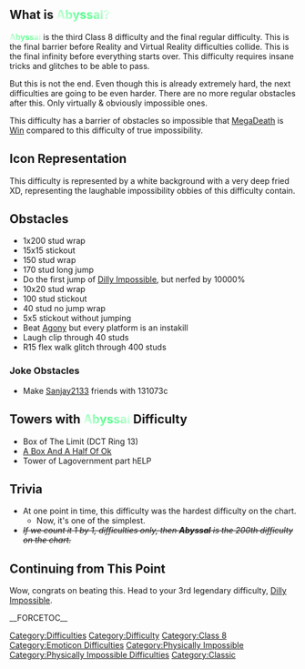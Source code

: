 {{ArticleTab|custom=Unofficial Revamp|blankgal=|custom2=}}{{Physically Impossible}}{{Classic}}

{{NewDifficultyInfobox
|title1 = <span style="background:linear-gradient(45deg,white, #49fd83, white); -webkit-background-clip:text !important; -webkit-text-fill-color:transparent;"> Abyssal </span>
|image1 = 2020 09 21 Kleki.png
|caption1 = Deep fried XD with a white background
|class = [[:Category:Class 8|Baseline Class 8]]
|previous = 
{{Class11Difficulties|Agony}} [[Agony]]
|next = 
{{Class11Difficulties|Dilly Impossible}} [[Dilly Impossible]]
|decal_id = [https://www.roblox.com/library/6830077307/Abyssal 6830077307]
|original_name = Hell
|previous_name = THE LIMIT
|previous_sub_difficulty(ies) = [[Gar-Horrific]]
|prior_previous=|creator(s)=[[User:Eisenhover|Eisenhover]]|previous_class(es)=Class 10|rating=78|type=*Difficulty
*Former TFinD|class_range=[[:Category:Class 8|Baseline Class 8]]|official_music(s)=Unknown|difficulty_range=None|alt_previous=[[File:ILOVEYOU.png|30px]] [[ILOVEYOU]]}}

==What is <span style="background:linear-gradient(45deg,white, #49fd83, white); -webkit-background-clip:text !important; -webkit-text-fill-color:transparent;">'''Abyssal'''?</span> ==
<span style="background:linear-gradient(45deg,white, #49fd83, white); -webkit-background-clip:text !important; -webkit-text-fill-color:transparent;">'''Abyssal'''</span> is the third Class 8 difficulty and the final regular difficulty. This is the final barrier before Reality and Virtual Reality difficulties collide. This is the final infinity before everything starts over. This difficulty requires insane tricks and glitches to be able to pass.

But this is not the end. Even though this is already extremely hard, the next difficulties are going to be even harder. There are no more regular obstacles after this. Only virtually & obviously impossible ones.

This difficulty has a barrier of obstacles so impossible that [[MegaDeath]] is [[Win]] compared to this difficulty of true impossibility. 

== Icon Representation ==
This difficulty is represented by a white background with a very deep fried XD, representing the laughable impossibility obbies of this difficulty contain.

==Obstacles==

*1x200 stud wrap
*15x15 stickout
*150 stud wrap
*170 stud long jump
* Do the first jump of [[Dilly Impossible]], but nerfed by 10000%
*10x20 stud wrap
*100 stud stickout
* 40 stud no jump wrap
*5x5 stickout without jumping
*Beat [[Agony]] but every platform is an instakill
*Laugh clip through 40 studs
*R15 flex walk glitch through 400 studs
===Joke Obstacles===
*Make [[User:Sanjay2133|Sanjay2133]] friends with 131073c
==Towers with <span style="background:linear-gradient(45deg,white, #49fd83, white); -webkit-background-clip:text !important; -webkit-text-fill-color:transparent;">'''Abyssal'''</span> Difficulty == 

*Box of The Limit (DCT Ring 13)
*[https://www.roblox.com/games/5676980712/i-dare-you-too-try-beat-this A Box And A Half Of Ok]
*Tower of Lagovernment part hELP
== Trivia==

*At one point in time, this difficulty was the hardest difficulty on the chart.
**Now, it's one of the simplest.
*<s>''If we count it 1 by 1, difficulties only, then '''Abyssal''' is the 200th difficulty on the chart.''</s>

==Continuing from This Point ==
Wow, congrats on beating this. Head to your 3rd legendary difficulty, [[Dilly Impossible]].

__FORCETOC__
{{DifficultiesNavbox}}
[[Category:Difficulties]]
[[Category:Difficulty]]
[[Category:Class 8]]
[[Category:Emoticon Difficulties]]
[[Category:Physically Impossible]]
[[Category:Physically Impossible Difficulties]]
[[Category:Classic]]